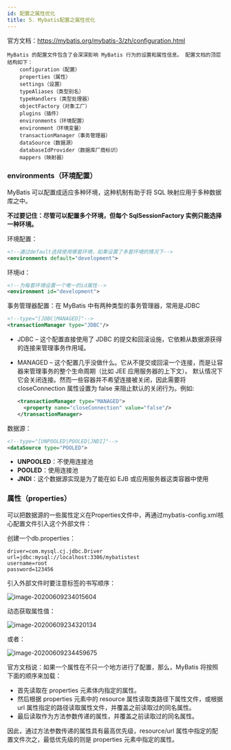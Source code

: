 ```yaml
---
id: 配置之属性优化
title: 5. Mybatis配置之属性优化
---
```


官方文档：https://mybatis.org/mybatis-3/zh/configuration.html

```
MyBatis 的配置文件包含了会深深影响 MyBatis 行为的设置和属性信息。 配置文档的顶层结构如下：
	configuration（配置）
	properties（属性）
	settings（设置）
	typeAliases（类型别名）
	typeHandlers（类型处理器）
	objectFactory（对象工厂）
	plugins（插件）
	environments（环境配置）
	environment（环境变量）
	transactionManager（事务管理器）
	dataSource（数据源）
	databaseIdProvider（数据库厂商标识）
	mappers（映射器）
```



### environments（环境配置）

MyBatis 可以配置成适应多种环境，这种机制有助于将 SQL 映射应用于多种数据库之中。

**不过要记住：尽管可以配置多个环境，但每个 SqlSessionFactory 实例只能选择一种环境。**

环境配置：

```xml
<!--通过default选择使用哪套环境，如果设置了多套环境的情况下-->
<environments default="development">
```



环境id：

```xml
<!--为每套环境设置一个唯一的id属性-->
<environment id="development">
```



事务管理器配置：在 MyBatis 中有两种类型的事务管理器，常用是JDBC

```xml
<!--type="[JDBC|MANAGED]"-->
<transactionManager type="JDBC"/>
```

- JDBC – 这个配置直接使用了 JDBC 的提交和回滚设施，它依赖从数据源获得的连接来管理事务作用域。

- MANAGED – 这个配置几乎没做什么。它从不提交或回滚一个连接，而是让容器来管理事务的整个生命周期（比如 JEE 应用服务器的上下文）。 默认情况下它会关闭连接。然而一些容器并不希望连接被关闭，因此需要将 closeConnection 属性设置为 false 来阻止默认的关闭行为。例如:

  ```xml
  <transactionManager type="MANAGED">
    <property name="closeConnection" value="false"/>
  </transactionManager>
  ```



数据源：

```xml
<!--type="[UNPOOLED|POOLED|JNDI]"-->
<dataSource type="POOLED">
```

- **UNPOOLED**：不使用连接池
- **POOLED**：使用连接池
- **JNDI**：这个数据源实现是为了能在如 EJB 或应用服务器这类容器中使用 



### 属性（properties）

可以把数据源的一些属性定义在Properties文件中，再通过mybatis-config.xml核心配置文件引入这个外部文件：

创建一个db.properties：

```properties
driver=com.mysql.cj.jdbc.Driver
url=jdbc:mysql://localhost:3306/mybatistest
username=root
password=123456
```

引入外部文件时要注意标签的书写顺序：

![image-20200609234015604](https://images.shiguangping.com/imgs/20200609234015.png)

动态获取属性值：

![image-20200609234320134](https://images.shiguangping.com/imgs/20200609234320.png)

或者：

![image-20200609234459675](https://images.shiguangping.com/imgs/20200609234459.png)

官方文档说：如果一个属性在不只一个地方进行了配置，那么，MyBatis 将按照下面的顺序来加载：

- 首先读取在 properties 元素体内指定的属性。
- 然后根据 properties 元素中的 resource 属性读取类路径下属性文件，或根据 url 属性指定的路径读取属性文件，并覆盖之前读取过的同名属性。
- 最后读取作为方法参数传递的属性，并覆盖之前读取过的同名属性。

因此，通过方法参数传递的属性具有最高优先级，resource/url 属性中指定的配置文件次之，最低优先级的则是 properties 元素中指定的属性。